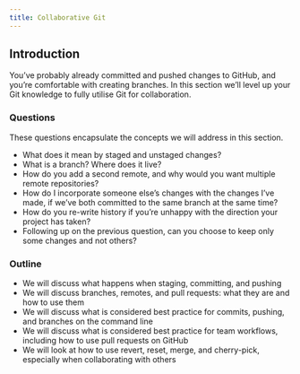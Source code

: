```yaml
---
title: Collaborative Git
---
```


## Introduction

You've probably already committed and pushed changes to GitHub, and you're comfortable with creating branches. In this section we'll level up your Git knowledge to fully utilise Git for collaboration.

### Questions

These questions encapsulate the concepts we will address in this section.

-   What does it mean by staged and unstaged changes?
-   What is a branch? Where does it live?
-   How do you add a second remote, and why would you want multiple remote repositories?
-   How do I incorporate someone else's changes with the changes I've made, if we've both committed to the same branch at the same time?
-   How do you re-write history if you're unhappy with the direction your project has taken?
-   Following up on the previous question, can you choose to keep only some changes and not others?

### Outline

-   We will discuss what happens when staging, committing, and pushing
-   We will discuss branches, remotes, and pull requests: what they are and how to use them
-   We will discuss what is considered best practice for commits, pushing, and branches on the command line
-   We will discuss what is considered best practice for team workflows, including how to use pull requests on GitHub
-   We will look at how to use revert, reset, merge, and cherry-pick, especially when collaborating with others
